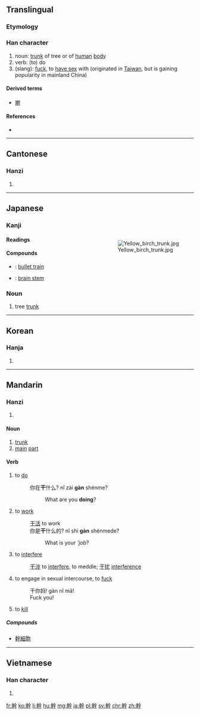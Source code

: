 {{also|干|榦}}
==Translingual==

===Etymology===
{{Han compound|倝|干|c1=s|c2=p|ls=psc}}

===Han character===
{{Han char|rn=51|rad=干|as=10|sn=13|four=4844<sub>1</sub>|canj=十十人一十 (JJOMJ)|ids=⿰[[𠦝]]⿱[[𠆢]][[干]]}}

# noun: [[trunk]] of tree or of [[human]] [[body]]
# verb: (to) do
# (slang): [[fuck]], to [[have sex]] with (originated in [[Taiwan]], but is gaining popularity in mainland China)

====Derived terms====
* [[擀]]

====References====
* {{Han ref|kx=0341.090|dkj=09183|dj=0650.010|hdz=10409.090|uh=5E79|ud=24185|bh=B746|bd=46918}}

----

==Cantonese==

===Hanzi===
{{yue-hanzi|jyut=gon3|y=gon3|sim=干}}

# {{defn|lang=yue|sort=干10}}

----

==Japanese==

===Kanji===
<div style="float:right;">
[[Image:Yellow birch trunk.jpg|thumb]]
</div>
{{ja-kanji|grade=5|rs=十11}}

====Readings====
{{ja-readings
|on=[[かん]] (kan)
|kun=[[みき]] (miki), [[わざ]] (waza)
}}

====Compounds====
* {{ja-r|新幹線|しんかんせん}}: [[bullet train]]
* {{ja-r|脳幹|のうかん}}: [[brain stem]]

===Noun===
{{ja-kanjitab|みき|yomi=k}}
{{ja-noun|みき}}

# tree [[trunk]]

----

==Korean==

===Hanja===
{{ko-hanja|hangeul=[[간]]|rv=gan|mr=kan}}

# {{defn|lang=ko|sort=干10}}

----

==Mandarin==

===Hanzi===
{{cmn-hanzi|sim=干|pin=[[gàn]] ([[gan4]])|wg=kan<sup>4</sup>}}

# {{defn|lang=cmn|sort=干10}}

====Noun====
{{cmn-noun|t|sim=干|pin=gàn|pint=gan4}}

# [[trunk]]
# [[main]] [[part]]

====Verb====
{{cmn-verb|t|sim=干|pin=gàn|pint=gan4}}

# to [[do]]
#: 你在'''干'''什么? nǐ zài '''gàn''' shénme?
#:: What are you '''doing'''?
# to [[work]]
#: [[干活]] to work
#: 你是'''干'''什么的? nǐ shì '''gàn''' shénmede?
#:: What is your '''job''?
# to [[interfere]]
#: [[干涉]] to [[interfere]], to meddle; [[干扰]] [[interference]]
# {{context|vulgar|colloquial|lang=cmn}} to engage in sexual intercourse, to [[fuck]]
#: 干你妈! gàn nǐ mā!
#: Fuck you!
# {{context|vulgar|colloquial|lang=cmn}} to [[kill]]

=====Compounds=====
* [[幹細胞]]

----

==Vietnamese==

===Han character===
{{vi-hantu|cán|rs=干10}}

# {{defn|lang=vi|sort=干10}}

[[fr:幹]]
[[ko:幹]]
[[li:幹]]
[[hu:幹]]
[[mg:幹]]
[[ja:幹]]
[[pl:幹]]
[[sv:幹]]
[[chr:幹]]
[[zh:幹]]